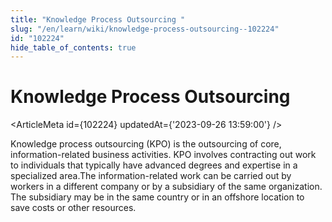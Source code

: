 ```yaml
---
title: "Knowledge Process Outsourcing "
slug: "/en/learn/wiki/knowledge-process-outsourcing--102224"
id: "102224"
hide_table_of_contents: true
---
```



# Knowledge Process Outsourcing 

<ArticleMeta id={102224} updatedAt={'2023-09-26 13:59:00'} />
<div className='border-solid border-b border-t-0 my-4 border-[var(--ifm-color-gray-300)]' />

Knowledge process outsourcing (KPO) is the outsourcing of core, information-related business activities. KPO involves contracting out work to individuals that typically have advanced degrees and expertise in a specialized area.The information-related work can be carried out by workers in a different company or by a subsidiary of the same organization. The subsidiary may be in the same country or in an offshore location to save costs or other resources.
